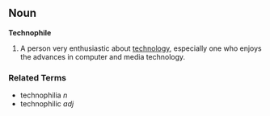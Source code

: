== Noun ==
'''Technophile'''
#A person very enthusiastic about [[technology]], especially one who enjoys the advances in computer and media technology.

===Related Terms===
*technophilia ''n''
*technophilic ''adj''
